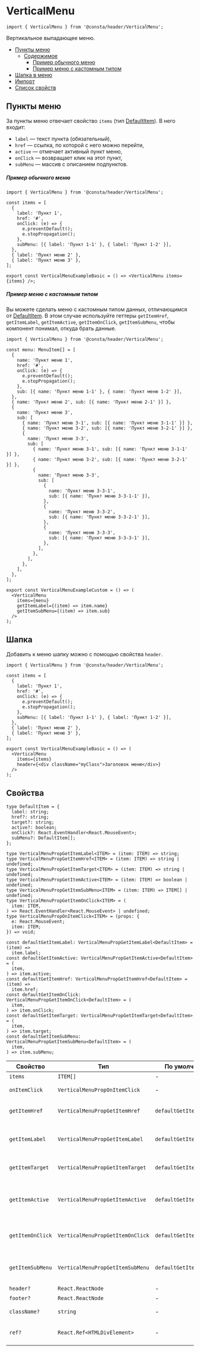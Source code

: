 
# VerticalMenu

```tsx
import { VerticalMenu } from '@consta/header/VerticalMenu';
```

Вертикальное выпадающее меню.

- [Пункты меню](#пункты-меню)
  - [Содержимое](#содержимое)
    - [Пример обычного меню](#пример-обычного-меню)
    - [Пример меню с кастомным типом](#пример-меню-с-кастомным-типом)
- [Шапка в меню](#шапка)
- [Импорт](#импорт)
- [Список свойств](#свойства)

## Пункты меню

За пункты меню отвечает свойство `items` (тип [DefaultItem](#свойства)). В него входит:

- `label` — текст пункта (обязательный),
- `href` — ссылка, по которой с него можно перейти,
- `active` — отмечает активный пункт меню,
- `onClick` — возвращает клик на этот пункт,
- `subMenu` — массив с описанием подпунктов.

##### Пример обычного меню

```tsx
import { VerticalMenu } from '@consta/header/VerticalMenu';

const items = [
  {
    label: 'Пункт 1',
    href: '#',
    onClick: (e) => {
      e.preventDefault();
      e.stopPropagation();
    },
    subMenu: [{ label: 'Пункт 1-1' }, { label: 'Пункт 1-2' }],
  },
  { label: 'Пункт меню 2' },
  { label: 'Пункт меню 3' },
];

export const VerticalMenuExampleBasic = () => <VerticalMenu items={items} />;
```

<VerticalMenuExampleBasic />

##### Пример меню с кастомным типом

Вы можете сделать меню с кастомным типом данных, отличающимся от [DefaultItem](#свойства).
В этом случае используйте геттеры
`getItemHref`, `getItemLabel`, `getItemActive`, `getItemOnClick`, `getItemSubMenu`,
чтобы компонент понимал, откуда брать данные.

```tsx
import { VerticalMenu } from '@consta/header/VerticalMenu';

const menu: MenuItem[] = [
  {
    name: 'Пункт меню 1',
    href: '#',
    onClick: (e) => {
      e.preventDefault();
      e.stopPropagation();
    },
    sub: [{ name: 'Пункт меню 1-1' }, { name: 'Пункт меню 1-2' }],
  },
  { name: 'Пункт меню 2', sub: [{ name: 'Пункт меню 2-1' }] },
  {
    name: 'Пункт меню 3',
    sub: [
      { name: 'Пункт меню 3-1', sub: [{ name: 'Пункт меню 3-1-1' }] },
      { name: 'Пункт меню 3-2', sub: [{ name: 'Пункт меню 3-2-1' }] },
      {
        name: 'Пункт меню 3-3',
        sub: [
          { name: 'Пункт меню 3-1', sub: [{ name: 'Пункт меню 3-1-1' }] },
          { name: 'Пункт меню 3-2', sub: [{ name: 'Пункт меню 3-2-1' }] },
          {
            name: 'Пункт меню 3-3',
            sub: [
              {
                name: 'Пункт меню 3-3-1',
                sub: [{ name: 'Пункт меню 3-3-1-1' }],
              },
              {
                name: 'Пункт меню 3-3-2',
                sub: [{ name: 'Пункт меню 3-3-2-1' }],
              },
              {
                name: 'Пункт меню 3-3-3',
                sub: [{ name: 'Пункт меню 3-3-3-1' }],
              },
            ],
          },
        ],
      },
    ],
  },
];

export const VerticalMenuExampleCustom = () => (
  <VerticalMenu
    items={menu}
    getItemLabel={(item) => item.name}
    getItemSubMenu={(item) => item.sub}
  />
);
```

<VerticalMenuExampleCustom />

## Шапка

Добавить к меню шапку можно с помощью свойства `header`.

```tsx
import { VerticalMenu } from '@consta/header/VerticalMenu';

const items = [
  {
    label: 'Пункт 1',
    href: '#',
    onClick: (e) => {
      e.preventDefault();
      e.stopPropagation();
    },
    subMenu: [{ label: 'Пункт 1-1' }, { label: 'Пункт 1-2' }],
  },
  { label: 'Пункт меню 2' },
  { label: 'Пункт меню 3' },
];

export const VerticalMenuExampleBasic = () => (
  <VerticalMenu
    items={items}
    header={<div className="myClass">Заголовок меню</div>}
  />
);
```

<VerticalMenuExampleHeader />

## Свойства

```tsx
type DefaultItem = {
  label: string;
  href?: string;
  target?: string;
  active?: boolean;
  onClick?: React.EventHandler<React.MouseEvent>;
  subMenu?: DefaultItem[];
};

type VerticalMenuPropGetItemLabel<ITEM> = (item: ITEM) => string;
type VerticalMenuPropGetItemHref<ITEM> = (item: ITEM) => string | undefined;
type VerticalMenuPropGetItemTarget<ITEM> = (item: ITEM) => string | undefined;
type VerticalMenuPropGetItemActive<ITEM> = (item: ITEM) => boolean | undefined;
type VerticalMenuPropGetItemSubMenu<ITEM> = (item: ITEM) => ITEM[] | undefined;
type VerticalMenuPropGetItemOnClick<ITEM> = (
  item: ITEM,
) => React.EventHandler<React.MouseEvent> | undefined;
type VerticalMenuPropOnItemClick<ITEM> = (props: {
  e: React.MouseEvent;
  item: ITEM;
}) => void;

const defaultGetItemLabel: VerticalMenuPropGetItemLabel<DefaultItem> = (item) =>
  item.label;
const defaultGetItemActive: VerticalMenuPropGetItemActive<DefaultItem> = (
  item,
) => item.active;
const defaultGetItemHref: VerticalMenuPropGetItemHref<DefaultItem> = (item) =>
  item.href;
const defaultGetItemOnClick: VerticalMenuPropGetItemOnClick<DefaultItem> = (
  item,
) => item.onClick;
const defaultGetItemTarget: VerticalMenuPropGetItemTarget<DefaultItem> = (
  item,
) => item.target;
const defaultGetItemSubMenu: VerticalMenuPropGetItemSubMenu<DefaultItem> = (
  item,
) => item.subMenu;
```

| Свойство         | Тип                              | По умолчанию            | Описание                                            |
| ---------------- | -------------------------------- | ----------------------- | --------------------------------------------------- |
| `items`          | `ITEM[]`                         | -                       | Элементы                                            |
| `onItemClick`    | `VerticalMenuPropOnItemClick`    | -                       | Функция клика по элементу                           |
| `getItemHref`    | `VerticalMenuPropGetItemHref`    | `defaultGetItemHref`    | Функция для определения `href` элемента             |
| `getItemLabel`   | `VerticalMenuPropGetItemLabel`   | `defaultGetItemLabel`   | Функция для определения заголовка элемента          |
| `getItemTarget`  | `VerticalMenuPropGetItemTarget`  | `defaultGetItemTarget`  | Функция для определения `target` элемента           |
| `getItemActive`  | `VerticalMenuPropGetItemActive`  | `defaultGetItemActive`  | Функция для определения статуса активности элемента |
| `getItemOnClick` | `VerticalMenuPropGetItemOnClick` | `defaultGetItemOnClick` | Функция для определения функции клика элемента      |
| `getItemSubMenu` | `VerticalMenuPropGetItemSubMenu` | `defaultGetItemSubMenu` | Функция для определения подменю элемента            |
| `header?`        | `React.ReactNode`                | -                       | Шапка меню (от)                                     |
| `footer?`        | `React.ReactNode`                | -                       | Подвал меню                                         |
| `className?`     | `string`                         | -                       | Дополнительный  CSS-класс                           |
| `ref?`           | `React.Ref<HTMLDivElement>`      | -                       | Ссылка на корневой DOM-элемент                      |
